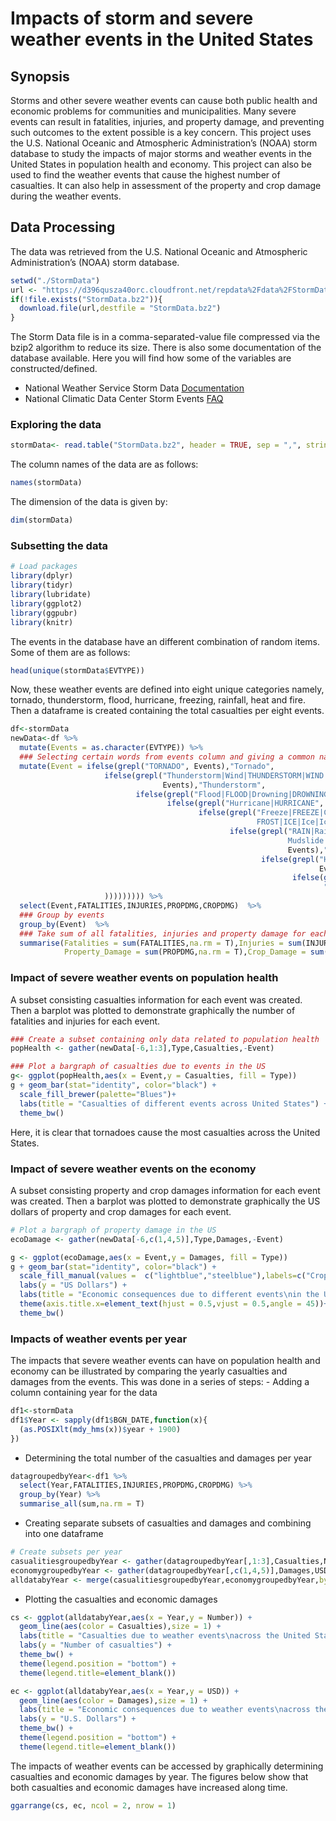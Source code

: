 Impacts of storm and severe weather events in the United States
================================================================================ 
## Synopsis
Storms and other severe weather events can cause both public health and economic problems for communities and municipalities. Many severe events can result in fatalities, injuries, and property damage, and preventing such outcomes to the extent possible is a key concern. This project uses the U.S. National Oceanic and Atmospheric Administration's (NOAA) storm database to study the impacts of major storms and weather events in the United States in population health and economy. This project can also be used to find the weather events that cause the highest number of casualties. It can also help in assessment of the property and crop damage during the weather events. 

## Data Processing
The data was retrieved from the U.S. National Oceanic and Atmospheric Administration's (NOAA) storm database. 
```r
setwd("./StormData")
url <- "https://d396qusza40orc.cloudfront.net/repdata%2Fdata%2FStormData.csv.bz2"
if(!file.exists("StormData.bz2")){
  download.file(url,destfile = "StormData.bz2")
}
```

The Storm Data file is in a comma-separated-value file compressed via the bzip2 algorithm to reduce its size. There is also some documentation of the database available. Here you will find how some of the variables are constructed/defined.

- National Weather Service Storm Data [Documentation](https://d396qusza40orc.cloudfront.net/repdata%2Fpeer2_doc%2Fpd01016005curr.pdf)
- National Climatic Data Center Storm Events [FAQ](https://d396qusza40orc.cloudfront.net/repdata%2Fpeer2_doc%2FNCDC%20Storm%20Events-FAQ%20Page.pdf)

### Exploring the data
```r
stormData<- read.table("StormData.bz2", header = TRUE, sep = ",", stringsAsFactors = FALSE, na.strings="NA")
```
The column names of the data are as follows:
```r
names(stormData)
```
The dimension of the data is given by:
```r
dim(stormData)
```
### Subsetting the data
```r
# Load packages
library(dplyr)
library(tidyr)
library(lubridate)
library(ggplot2)
library(ggpubr)
library(knitr)
```
The events in the database have an different combination of random items. Some of them are as follows:
```r
head(unique(stormData$EVTYPE))
```
Now, these weather events are defined into eight unique categories namely, tornado, thunderstorm, flood, hurricane, freezing, rainfall, heat and fire. Then a dataframe is created containing the total casualties per eight events.
```r
df<-stormData
newData<-df %>%
  mutate(Events = as.character(EVTYPE)) %>%
  ### Selecting certain words from events column and giving a common name in a new column
  mutate(Event = ifelse(grepl("TORNADO", Events),"Tornado",
                     ifelse(grepl("Thunderstorm|Wind|THUNDERSTORM|WIND|TSTM|HAIL|hail|Hail|STORM", 
                                  Events),"Thunderstorm",
                            ifelse(grepl("Flood|FLOOD|Drowning|DROWNING|DAM",Events),"Flood",
                                   ifelse(grepl("Hurricane|HURRICANE", Events), "Hurricane",
                                          ifelse(grepl("Freeze|FREEZE|Cold|COLD|Snow|SNOW|snow|Frost|
                                                       FROST|ICE|Ice|Icy",Events),"Freezing",
                                                 ifelse(grepl("RAIN|Rain|Precipitation|PRECIPITATION|
                                                              Mudslide|MUDSLIDE| Wet|wet|WET", 
                                                              Events),"Rainfall",
                                                        ifelse(grepl("HEAT|Heat|DROUGHT|Drought|DRY",
                                                                     Events),"Heat",
                                                               ifelse(grepl("FIRE|Fire|WILD",Events),
                                                                      "Fire","Other"
                     ))))))))) %>%
  select(Event,FATALITIES,INJURIES,PROPDMG,CROPDMG)  %>%
  ### Group by events
  group_by(Event)  %>%  
  ### Take sum of all fatalities, injuries and property damage for each event
  summarise(Fatalities = sum(FATALITIES,na.rm = T),Injuries = sum(INJURIES,na.rm = T),
            Property_Damage = sum(PROPDMG,na.rm = T),Crop_Damage = sum(CROPDMG,na.rm = T))
```

### Impact of severe weather events on population health
A subset consisting casualties information for each event was created. Then a barplot was plotted to demonstrate graphically the number of fatalities and injuries for each event.
```r
### Create a subset containing only data related to population health
popHealth <- gather(newData[-6,1:3],Type,Casualties,-Event)
```

```r
### Plot a bargraph of casualties due to events in the US
g<- ggplot(popHealth,aes(x = Event,y = Casualties, fill = Type))
g + geom_bar(stat="identity", color="black") +
  scale_fill_brewer(palette="Blues")+ 
  labs(title = "Casualties of different events across United States") +
  theme_bw()
```

Here, it is clear that tornadoes cause the most casualties across the United States.

### Impact of severe weather events on the economy
A subset consisting property and crop damages information for each event was created. Then a barplot was plotted to demonstrate graphically the US dollars of property and crop damages for each event.
```r
# Plot a bargraph of property damage in the US
ecoDamage <- gather(newData[-6,c(1,4,5)],Type,Damages,-Event)
```

```r
g <- ggplot(ecoDamage,aes(x = Event,y = Damages, fill = Type))
g + geom_bar(stat="identity", color="black") +
  scale_fill_manual(values =  c("lightblue","steelblue"),labels=c("Crop Damage", "Property Damage"))+ 
  labs(y = "US Dollars") +
  labs(title = "Economic consequences due to different events\nin the United States") +
  theme(axis.title.x=element_text(hjust = 0.5,vjust = 0.5,angle = 45))+
  theme_bw()
```

### Impacts of weather events per year
The impacts that severe weather events can have on population health and economy can be illustrated by comparing the yearly casualties and damages from the events. This was done in a series of steps:
- Adding a column containing year for the data
```r
df1<-stormData
df1$Year <- sapply(df1$BGN_DATE,function(x){
  (as.POSIXlt(mdy_hms(x))$year + 1900)
})
```
- Determining the total number of the casualties and damages per year
```r
datagroupedbyYear<-df1 %>%
  select(Year,FATALITIES,INJURIES,PROPDMG,CROPDMG) %>%
  group_by(Year) %>%
  summarise_all(sum,na.rm = T)
```
- Creating separate subsets of casualties and damages and combining into one dataframe
```r
# Create subsets per year
casualitiesgroupedbyYear <- gather(datagroupedbyYear[,1:3],Casualties,Number,-Year)
economygroupedbyYear <- gather(datagroupedbyYear[,c(1,4,5)],Damages,USD,-Year)
alldatabyYear <- merge(casualitiesgroupedbyYear,economygroupedbyYear,by = "Year")
```
- Plotting the casualties and economic damages 
```r
cs <- ggplot(alldatabyYear,aes(x = Year,y = Number)) +
  geom_line(aes(color = Casualties),size = 1) +
  labs(title = "Casualties due to weather events\nacross the United States") +
  labs(y = "Number of casualties") +
  theme_bw() +
  theme(legend.position = "bottom") +
  theme(legend.title=element_blank()) 
```

```r
ec <- ggplot(alldatabyYear,aes(x = Year,y = USD)) +
  geom_line(aes(color = Damages),size = 1) +
  labs(title = "Economic consequences due to weather events\nacross the United States")  +
  labs(y = "U.S. Dollars") +
  theme_bw() +
  theme(legend.position = "bottom") +
  theme(legend.title=element_blank())
```

The impacts of weather events can be accessed by graphically determining casualties and economic damages by year. The figures below show that both casualties and economic damages have increased along time.

```r
ggarrange(cs, ec, ncol = 2, nrow = 1)
```
